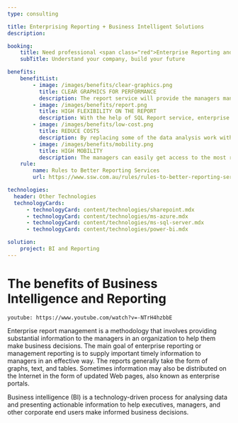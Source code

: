 ```yaml
---
type: consulting

title: Enterprising Reporting + Business Intelligent Solutions
description:

booking:
    title: Need professional <span class="red">Enterprise Reporting and BI</span> solutions for your business?
    subTitle: Understand your company, build your future

benefits:
    benefitList:
        - image: /images/benefits/clear-graphics.png
          title: CLEAR GRAPHICS FOR PERFORMANCE
          description: The report service will provide the managers many useful graphics in different forms. With such clear views of the organization's performance, it will be much easier for managers to make decisions and adjustments.
        - image: /images/benefits/report.png
          title: HIGH FLEXIBILITY ON THE REPORT
          description: With the help of SQL Report service, enterprise report can be delivered in any format required. The report can be delivered in the formats of HTML, Excel, PDF, etc. It can also be delivered via different channels, subscription to a selected email, for example.
        - image: /images/benefits/low-cost.png
          title: REDUCE COSTS
          description: By replacing some of the data analysis work with SQL server reporting services, the company could save a great amount of time and money. On the other hand, replaced employees could be settled to other challenging tasks so that the average productivity of the company could be better.
        - image: /images/benefits/mobility.png
          title: HIGH MOBILITY
          description: The managers can easily get access to the most recent report wherever they are. With the help form enterprise reporting service, it will be very convenient for them to know the key metrics so that they can work with a high level of productivity and efficiency.
    rule:
        name: Rules to Better Reporting Services
        url: https://www.ssw.com.au/rules/rules-to-better-reporting-services

technologies:
  header: Other Technologies
  technologyCards:
      - technologyCard: content/technologies/sharepoint.mdx
      - technologyCard: content/technologies/ms-azure.mdx
      - technologyCard: content/technologies/ms-sql-server.mdx
      - technologyCard: content/technologies/power-bi.mdx

solution:
    project: BI and Reporting
---
```


# The benefits of **Business Intelligence and Reporting**

`youtube: https://www.youtube.com/watch?v=-NTrH4hzbbE`

Enterprise report management is a methodology that involves providing substantial information to the managers in an organization to help them make business decisions. The main goal of enterprise reporting or management reporting is to supply important timely information to managers in an effective way. The reports generally take the form of graphs, text, and tables. Sometimes information may also be distributed on the Internet in the form of updated Web pages, also known as enterprise portals.

Business intelligence (BI) is a technology-driven process for analysing data and presenting actionable information to help executives, managers, and other corporate end users make informed business decisions.
